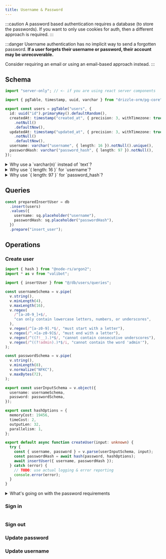 ```yaml
---
title: Username & Password
---
```


:::caution
A password based authentication requires a database (to store the passwords). If you want to only use cookies for auth, then a different approach is required.
:::

:::danger
Username authentication has no implicit way to send a forgotten password. **If a user forgets their username or password, their account may be unrecoverable.**

Consider requiring an email or using an email-based approach instead.
:::

## Schema

```ts title="@/db/schema.ts" {3} ins={13-14}
import "server-only"; // <- if you are using react server components

import { pgTable, timestamp, uuid, varchar } from "drizzle-orm/pg-core";

export const users = pgTable("users", {
  id: uuid("id").primaryKey().defaultRandom(),
  createdAt: timestamp("created_at", { precision: 3, withTimezone: true })
    .notNull()
    .defaultNow(),
  updatedAt: timestamp("updated_at", { precision: 3, withTimezone: true })
    .notNull()
    .defaultNow(),
  username: varchar("username", { length: 16 }).notNull().unique(),
  passwordHash: varchar("password_hash", { length: 97 }).notNull(),
});
```

<details>
  <summary>Why use a `varchar(n)` instead of `text`?</summary>

    In PostgreSQL, `varchar` allows you to specify a [maximum length for the column without using blank character padding](https://www.postgresql.org/docs/current/datatype-character.html#DATATYPE-CHARACTER).

    Without setting a limit, the size of the input could be as large as the column allows. The maximum size for a single field in PostgreSQL is [1 GB](https://www.postgresql.org/docs/current/limits.html#LIMITS-TABLE). That could be exploited by a bad actor to use extra space and processing in your database.

    :::caution
    Restricting the length is only a partial solution to sanitizing user input. Doing so on the database columns is a last line of defense.

    Input sanitization and validation should be done on the server before ever reaching the database.
    :::

    :::note
    `text` columns are more performant than `varchar(n)` columns because they don't include the length check

    In a future version of wunshot, `text` with a `CHECK` constraint may be the recommended approach. That would enable a more comprehensive check for accepted characters and length without the overhead of the `varchar(n)` check.

    At time of writing, [Drizzle ORM does not support `CHECK` constraints](https://orm.drizzle.team/docs/indexes-constraints#check).
    :::

</details>

<details>
  <summary>Why use `{ length: 16 }` for `username`?</summary>

    Specifying the actual number to use for the limit comes down to personal preference and UI constraints. I chose 16 somewhat arbitrarily. For comparison, [Twitter/X uses 15](https://help.x.com/en/managing-your-account/x-username-rules), TikTok uses 24, and Instagram uses 30.

    If you are building a system where actual names are used for the username (ex: `[firstname]_[lastname]`), then a longer limit may be appropriate.

</details>

<details>
  <summary>Why use `{ length: 97 }` for `password_hash`?</summary>
    For this recommendation, I assume that passwords will be run through [argon2id with recommended settings](https://cheatsheetseries.owasp.org/cheatsheets/Password_Storage_Cheat_Sheet.html#argon2id) before being sent to the database. The total output should be 97 characters long if the hash length is set to 32 bytes (the digest will be 43 characters).

    **Ideally, you should use the exact length of the output of whatever hashing algorithm you are using.** But if you aren't sure, `text` is an adequate choice.

    <details>
      <summary>Why not use `pgcrypto crypt()`?</summary>
        `pgcrypto` provides a built-in [`crypt()` function that hashes passwords](https://www.postgresql.org/docs/current/pgcrypto.html#PGCRYPTO-PASSWORD-HASHING-FUNCS).
        There are four main reasons wunshot opts not to use it:
        1. Relying on a database function for hashing means that the password would need to remain in plaintext while in transit. (All transit between your app and the database should be encrypted, but that's a different topic.)
        2. The recommended `argon2id` algorithm is not available in `pgcrypto`.
        3. `pgcrypto` integration with Drizzle ORM is not straight-forward. It would involve a lot of magic `sql`
        4. Hashing in the server/application layer continues to _just work_ if a different RDBMS is used.
    </details>

</details>

## Queries

```ts title="@/db/users/queries.ts" ins={4-5}
const preparedInsertUser = db
  .insert(users)
  .values({
    username: sq.placeholder("username"),
    passwordHash: sq.placeholder("passwordHash"),
  })
  .prepare("insert_user");
```

## Operations

### Create user

```ts title="@/ops/create-user.ts"
import { hash } from "@node-rs/argon2";
import * as v from "valibot";

import { insertUser } from "@/db/users/queries";

const usernameSchema = v.pipe(
  v.string(),
  v.minLength(4),
  v.maxLength(16),
  v.regex(
    /^[a-z0-9_]+$/,
    "can only contain lowercase letters, numbers, or underscores",
  ),
  v.regex(/^[a-z0-9].*$/, "must start with a letter"),
  v.regex(/^.+[a-z0-9]$/, "must end with a letter"),
  v.regex(/^((?!__).)*$/, "cannot contain consecutive underscores"),
  v.regex(/^((?!admin).)*$/i, "cannot contain the word 'admin'"),
);

const passwordSchema = v.pipe(
  v.string(),
  v.minLength(8),
  v.normalize("NFKC"),
  v.maxBytes(72),
);

export const userInputSchema = v.object({
  username: usernameSchema,
  password: passwordSchema,
});

export const hashOptions = {
  memoryCost: 19456,
  timeCost: 2,
  outputLen: 32,
  parallelism: 1,
};

export default async function createUser(input: unknown) {
  try {
    const { username, password } = v.parse(userInputSchema, input);
    const passwordHash = await hash(password, hashOptions);
    await insertUser({ username, passwordHash });
  } catch (error) {
    // TODO: use actual logging & error reporting
    console.error(error);
  }
}
```

<details>
<summary>What's going on with the password requirements</summary>

Based on information from [OWASP](https://cheatsheetseries.owasp.org/cheatsheets/Authentication_Cheat_Sheet.html#implement-proper-password-strength-controls) and [NIST](https://pages.nist.gov/800-63-3/sp800-63b.html#memsecret), the only hard restriction on password input should be a minimum length of 8 characters.

The `normalize` function is used to ensure unicode support. Read more about unicode normalization [here](https://en.wikipedia.org/wiki/Unicode_equivalence#Normal_forms) and [here](https://www.unicode.org/reports/tr15/).

The 72 `maxBytes` limit is **not** exactly in line with the OWASP and NIST recommendations, but I think it will work well for most applications.

- [72 bytes is the maximum input size the BCRYPT hashing algorithm can handle](https://en.wikipedia.org/wiki/Bcrypt#User_input)
- It is _probably_ large enough for a 64 character passphrase (if it's UTF-8 encoded)
- It prevents [DoS attacks associated with long passwords](https://www.acunetix.com/vulnerabilities/web/long-password-denial-of-service/)

If you are using a different hashing algorithm, you can use something like `v.maxLength(64)` or higher instead.

</details>

### Sign in

```ts title="@/ops/sign-in.ts"

```

### Sign out

### Update password

### Update username
